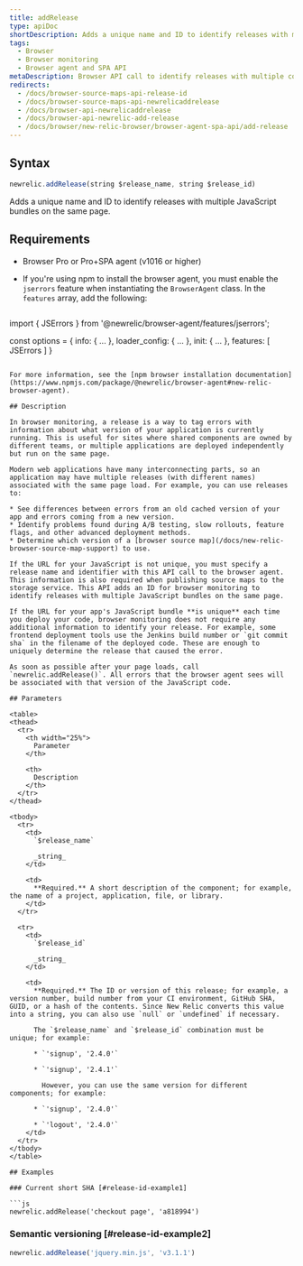 ```yaml
---
title: addRelease
type: apiDoc
shortDescription: Adds a unique name and ID to identify releases with multiple JavaScript bundles on the same page.
tags:
  - Browser
  - Browser monitoring
  - Browser agent and SPA API
metaDescription: Browser API call to identify releases with multiple components on the same page.
redirects:
  - /docs/browser-source-maps-api-release-id
  - /docs/browser-source-maps-api-newrelicaddrelease
  - /docs/browser-api-newrelicaddrelease
  - /docs/browser-api-newrelic-add-release
  - /docs/browser/new-relic-browser/browser-agent-spa-api/add-release
---
```



## Syntax

```js
newrelic.addRelease(string $release_name, string $release_id)
```

Adds a unique name and ID to identify releases with multiple JavaScript bundles on the same page.

## Requirements

* Browser Pro or Pro+SPA agent (v1016 or higher)
* If you're using npm to install the browser agent, you must enable the `jserrors` feature when instantiating the `BrowserAgent` class. In the `features` array, add the following:

  ```js
import { JSErrors } from '@newrelic/browser-agent/features/jserrors';

const options = {
  info: { ... },
  loader_config: { ... },
  init: { ... },
  features: [
    JSErrors
  ]
}
  ```

  For more information, see the [npm browser installation documentation](https://www.npmjs.com/package/@newrelic/browser-agent#new-relic-browser-agent).

## Description

In browser monitoring, a release is a way to tag errors with information about what version of your application is currently running. This is useful for sites where shared components are owned by different teams, or multiple applications are deployed independently but run on the same page.

Modern web applications have many interconnecting parts, so an application may have multiple releases (with different names) associated with the same page load. For example, you can use releases to:

* See differences between errors from an old cached version of your app and errors coming from a new version.
* Identify problems found during A/B testing, slow rollouts, feature flags, and other advanced deployment methods.
* Determine which version of a [browser source map](/docs/new-relic-browser-source-map-support) to use.

If the URL for your JavaScript is not unique, you must specify a release name and identifier with this API call to the browser agent. This information is also required when publishing source maps to the storage service. This API adds an ID for browser monitoring to identify releases with multiple JavaScript bundles on the same page.

If the URL for your app's JavaScript bundle **is unique** each time you deploy your code, browser monitoring does not require any additional information to identify your release. For example, some frontend deployment tools use the Jenkins build number or `git commit sha` in the filename of the deployed code. These are enough to uniquely determine the release that caused the error.

As soon as possible after your page loads, call `newrelic.addRelease()`. All errors that the browser agent sees will be associated with that version of the JavaScript code.

## Parameters

<table>
  <thead>
    <tr>
      <th width="25%">
        Parameter
      </th>

      <th>
        Description
      </th>
    </tr>
  </thead>

  <tbody>
    <tr>
      <td>
        `$release_name`

        _string_
      </td>

      <td>
        **Required.** A short description of the component; for example, the name of a project, application, file, or library.
      </td>
    </tr>

    <tr>
      <td>
        `$release_id`

        _string_
      </td>

      <td>
        **Required.** The ID or version of this release; for example, a version number, build number from your CI environment, GitHub SHA, GUID, or a hash of the contents. Since New Relic converts this value into a string, you can also use `null` or `undefined` if necessary.

        The `$release_name` and `$release_id` combination must be unique; for example:

        * `'signup', '2.4.0'`

        * `'signup', '2.4.1'`

          However, you can use the same version for different components; for example:

        * `'signup', '2.4.0'`

        * `'logout', '2.4.0'`
      </td>
    </tr>
  </tbody>
</table>

## Examples

### Current short SHA [#release-id-example1]

```js
newrelic.addRelease('checkout page', 'a818994')
```

### Semantic versioning [#release-id-example2]

```js
newrelic.addRelease('jquery.min.js', 'v3.1.1')
```
